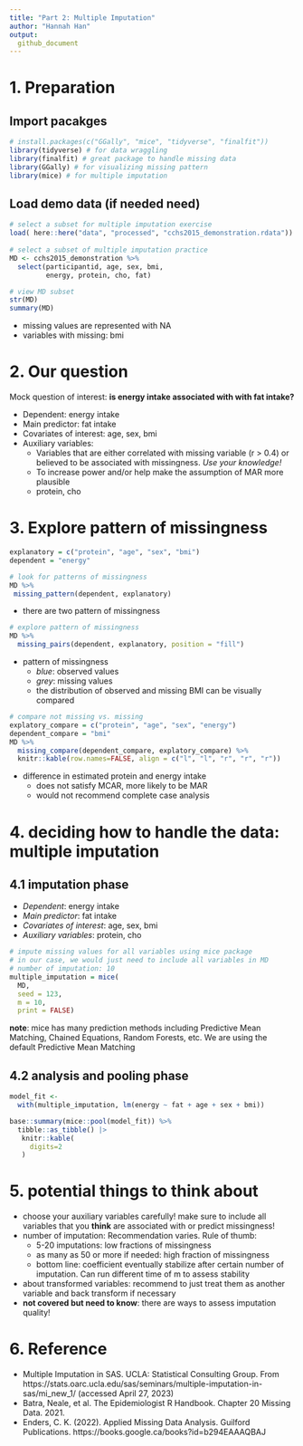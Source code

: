 ```yaml
---
title: "Part 2: Multiple Imputation"
author: "Hannah Han"
output:
  github_document
---
```


# 1. Preparation

## Import pacakges {.smaller}

```r
# install.packages(c("GGally", "mice", "tidyverse", "finalfit"))
library(tidyverse) # for data wraggling
library(finalfit) # great package to handle missing data
library(GGally) # for visualizing missing pattern
library(mice) # for multiple imputation
```

## Load demo data (if needed need) {.smaller}

```r
# select a subset for multiple imputation exercise
load( here::here("data", "processed", "cchs2015_demonstration.rdata"))
  
# select a subset of multiple imputation practice
MD <- cchs2015_demonstration %>%
  select(participantid, age, sex, bmi,
         energy, protein, cho, fat)

# view MD subset
str(MD)
summary(MD)

```

-   missing values are represented with NA
-   variables with missing: bmi

# 2. Our question

Mock question of interest: **is energy intake associated with with fat intake?**

-   Dependent: energy intake
-   Main predictor: fat intake
-   Covariates of interest: age, sex, bmi
-   Auxiliary variables:
    -   Variables that are either correlated with missing variable (r \> 0.4) or believed to be associated with missingness. *Use your knowledge!*
    -   To increase power and/or help make the assumption of MAR more plausible
    -   protein, cho

# 3. Explore pattern of missingness

```r
explanatory = c("protein", "age", "sex", "bmi")
dependent = "energy"

# look for patterns of missingness
MD %>%
 missing_pattern(dependent, explanatory)
```

-   there are two pattern of missingness

```r
# explore pattern of missingness
MD %>%
  missing_pairs(dependent, explanatory, position = "fill")
```

-   pattern of missingness
    -   *blue*: observed values
    -   *grey*: missing values
    -   the distribution of observed and missing BMI can be visually compared

```r
# compare not missing vs. missing 
explatory_compare = c("protein", "age", "sex", "energy")
dependent_compare = "bmi"
MD %>%
  missing_compare(dependent_compare, explatory_compare) %>%
  knitr::kable(row.names=FALSE, align = c("l", "l", "r", "r", "r"))
```

-   difference in estimated protein and energy intake
    -   does not satisfy MCAR, more likely to be MAR
    -   would not recommend complete case analysis

# 4. deciding how to handle the data: multiple imputation

## 4.1 imputation phase {.smaller}

-   *Dependent*: energy intake
-   *Main predictor*: fat intake
-   *Covariates of interest*: age, sex, bmi
-   *Auxiliary variables*: protein, cho

```r
# impute missing values for all variables using mice package
# in our case, we would just need to include all variables in MD
# number of imputation: 10
multiple_imputation = mice(
  MD,
  seed = 123,
  m = 10,
  print = FALSE) 
```

**note**: mice has many prediction methods including Predictive Mean Matching, Chained Equations, Random Forests, etc. We are using the default Predictive Mean Matching

## 4.2 analysis and pooling phase {.smaller}

```r
model_fit <-
  with(multiple_imputation, lm(energy ~ fat + age + sex + bmi))

base::summary(mice::pool(model_fit)) %>% 
  tibble::as_tibble() |>
   knitr::kable(
     digits=2
   )

```

# 5. potential things to think about

-   choose your auxiliary variables carefully! make sure to include all variables that you **think** are associated with or predict missingness!
-   number of imputation: Recommendation varies. Rule of thumb:
    -   5-20 imputations: low fractions of missingness
    -   as many as 50 or more if needed: high fraction of missingness
    -   bottom line: coefficient eventually stabilize after certain number of imputation. Can run different time of m to assess stability
-   about transformed variables: recommend to just treat them as another variable and back transform if necessary
-   **not covered but need to know**: there are ways to assess imputation quality!

# 6. Reference

-   Multiple Imputation in SAS. UCLA: Statistical Consulting Group. From https://stats.oarc.ucla.edu/sas/seminars/multiple-imputation-in-sas/mi_new_1/ (accessed April 27, 2023)
-   Batra, Neale, et al. The Epidemiologist R Handbook. Chapter 20 Missing Data. 2021.
-   Enders, C. K. (2022). Applied Missing Data Analysis. Guilford Publications. https://books.google.ca/books?id=b294EAAAQBAJ
